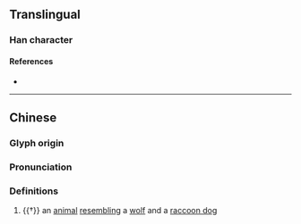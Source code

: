 {{character info}}
==Translingual==

===Han character===
{{Han char|rn=94|rad=犬|as=11|sn=14|four=46247|canj=KHAWE|ids=⿰犭曼}}

====References====
* {{Han ref|kx=0717.180|dkj=20626|dj=1129.020|hdz=21365.060|uh=734C|ud=29516|bh=E2CD|bd=58061}}

----

==Chinese==
{{zh-forms}}

===Glyph origin===
{{Han etym}}

===Pronunciation===
{{zh-pron
|m=màn
|mc=y
|oc=y
|cat=n
}}

===Definitions===
{{zh-hanzi}}

# {{†}} an [[animal]] [[resemble|resembling]] a [[wolf]] and a [[raccoon dog]]